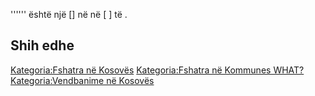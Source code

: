 {{Fshat në 
 | Emri                = Lybeniqi i ri
 | Emri (Rasa dhanore) = Lybeniqi i ri
 | Figura              = 
 | Shteti              = Kosovës
 | Komuna              = WHAT?
 | Kodi postar         = 
 | Sipërfaqja          = 
 | Popullsia           = 
 | Regj. i popullsisë  = 
 | Dend. e popullsisë  = 
 | Faqja zyrtare       = 
 <!--- Koordinatat ----> 
 | Gjerësia            = 
 | Gjatësia            = 
 | Lartësia            = 
}}
'''''' është një [] në [[  ]] në [  ] të [[  ]].

<!-- == Gjeografia == -->
<!-- == Historia == -->
<!-- == Demografia == -->
== Shih edhe ==
{{Komuna WHAT?}}
{{Kosovo-Administrata-Cung}}

[[Kategoria:Fshatra në Kosovës]]
[[Kategoria:Fshatra në Kommunes WHAT?]]
[[Kategoria:Vendbanime në Kosovës]]